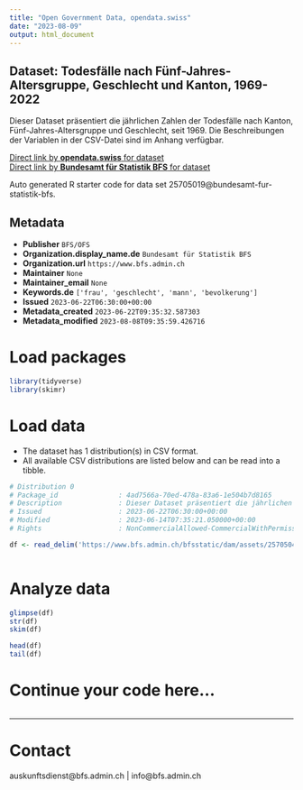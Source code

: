 ```yaml
---
title: "Open Government Data, opendata.swiss"
date: "2023-08-09"
output: html_document
---
```


## Dataset: Todesfälle nach Fünf-Jahres-Altersgruppe, Geschlecht und Kanton, 1969-2022

Dieser Dataset präsentiert die jährlichen Zahlen der Todesfälle nach Kanton, Fünf-Jahres-Altersgruppe und Geschlecht, seit 1969. Die Beschreibungen der Variablen in der CSV-Datei sind im Anhang verfügbar.

[Direct link by **opendata.swiss** for dataset](https://opendata.swiss/de/dataset/todesfalle-nach-funf-jahres-altersgruppe-geschlecht-und-kanton-1969-2022)<br>
[Direct link by **Bundesamt für Statistik BFS** for dataset](https://www.bfs.admin.ch/asset/de/ts-x-01.04.02.01)

Auto generated R starter code for data set 25705019@bundesamt-fur-statistik-bfs.

## Metadata

- **Publisher** `BFS/OFS`
- **Organization.display_name.de** `Bundesamt für Statistik BFS`
- **Organization.url** `https://www.bfs.admin.ch`
- **Maintainer** `None`
- **Maintainer_email** `None`
- **Keywords.de** `['frau', 'geschlecht', 'mann', 'bevolkerung']`
- **Issued** `2023-06-22T06:30:00+00:00`
- **Metadata_created** `2023-06-22T09:35:32.587303`
- **Metadata_modified** `2023-08-08T09:35:59.426716`


# Load packages

```r

library(tidyverse)
library(skimr)

```

# Load data

-   The dataset has 1 distribution(s) in CSV format.
-   All available CSV distributions are listed below and can be read into a tibble.

```r

# Distribution 0
# Package_id               : 4ad7566a-70ed-478a-83a6-1e504b7d8165
# Description              : Dieser Dataset präsentiert die jährlichen Zahlen der Todesfälle nach Kanton, Fünf-Jahres-Altersgruppe und Geschlecht, seit 1969. Die Beschreibungen der Variablen in der CSV-Datei sind im Anhang verfügbar.
# Issued                   : 2023-06-22T06:30:00+00:00
# Modified                 : 2023-06-14T07:35:21.050000+00:00
# Rights                   : NonCommercialAllowed-CommercialWithPermission-ReferenceRequired

df <- read_delim('https://www.bfs.admin.ch/bfsstatic/dam/assets/25705040/master')



```

# Analyze data

```r

glimpse(df)
str(df)
skim(df)

head(df)
tail(df)

```

# Continue your code here...

```r

```

------------------------------------------------------------------------

# Contact

auskunftsdienst@bfs.admin.ch | info@bfs.admin.ch
